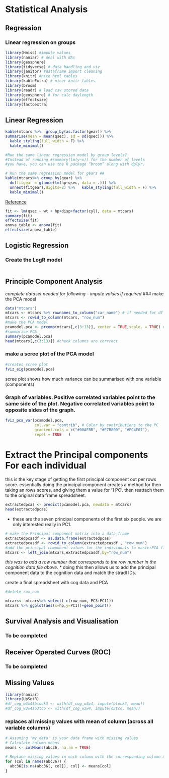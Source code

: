 # Statistical Analysis
##  Regression
### Linear regression on  groups

```r
library(Hmisc) #impute values
library(naniar) # deal with NAs
library(geosphere)
library(tidyverse) # data handling and viz
library(janitor) #dataframe import cleaning
library(knitr) #nice html tables
library(kableExtra) # nicer knitr tables
library(broom)
library(readr) # load csv stored data
library(geosphere) # for calc daylength
library(effectsize)
library(factoextra)
```

## Linear Regression
```r
kable(mtcars %>%  group_by(as.factor(gear)) %>%
summarise(mean = mean(qsec), sd = sd(qsec))) %>%
  kable_styling(full_width = F) %>%
  kable_minimal()

#Run the same linear regression model by group levels? 
#Instead of running #summary(lm(y~x)) for the number of levels 
#you have, you can use the R package “broom” along with dplyr.

# Run the same regression model for gears ##
kable(mtcars%>% group_by(gear) %>%
  do(fitgear = glance(lm(hp~qsec, data = .))) %>% 
  unnest(fitgear),digits=2) %>%   kable_styling(full_width = F) %>% 
  kable_minimal()
```
[Reference](https://stackoverflow.com/questions/22713325/fitting-several-regression-models-with-dplyr)

```r
fit <- lm(qsec ~ wt + hp+disp+factor(cyl), data = mtcars)
summary(fit)
effectsize(fit)
anova_table <- anova(fit)
effectsize(anova_table)


```



## Logistic Regression
### Create the LogR model
```r

```

## Principle Component Analysis

*complete dataset needed for following - impute values if required* 
### make the PCA model
```r
data("mtcars")
mtcars <- mtcars %>% rownames_to_column("car_name") # if needed for df
mtcars <- rowid_to_column(mtcars, "row_num")
#make the PCA model
pcamodel.pca <- prcomp(mtcars[,c(3:13)], center = TRUE,scale. = TRUE) # I prefer naming columns, but hard with PCA
#summarise PCA
summary(pcamodel.pca)
head(mtcars[,c(3:13)]) #check columns are corrrect
```

### make a scree plot of the PCA model
```r
#creates scree plot
fviz_eig(pcamodel.pca)
```
scree plot shows how much  variance can be summarised with one variable (components)

### Graph of variables. Positive correlated variables point to the same side of the plot. Negative correlated variables point to opposite sides of the graph.

```r
fviz_pca_var(pcamodel.pca,
             col.var = "contrib", # Color by contributions to the PC
             gradient.cols = c("#00AFBB", "#E7B800", "#FC4E07"),
             repel = TRUE   )
```
# Extract the Principal components For each individual

 this is the key stage of getting the first principal component out  per rows score.  essentially doing the principal component creates a method for then taking an rows scores,  and giving them a value for '1 PC'.   then reattach them to the original data frame spreadsheet.
```r
extractedpcas <- predict(pcamodel.pca, newdata = mtcars)
head(extractedpcas)
```

*  these are the  seven principal components of the first six people.  we are only interested really in PC1. 
```r
# make the Principal component matrix into a data frame 
extractedpcasdf <- as.data.frame(extractedpcas)
extractedpcasdf <- rowid_to_column(extractedpcasdf , "row_num")
#add the principal component values for the individuals to masterPCA file
mtcars <- left_join(mtcars,extractedpcasdf,by="row_num")
```
*this was to add a row number that corresponds to the row number in the cognition data file above.*
* doing this then allows us to add the principal component data to the cognition data and match the stradl IDs.

create a final spreadsheet with cog data and PCA
```r
#delete row_num

mtcars<- mtcars%>% select(-c(row_num, PC3:PC11))
mtcars %>% ggplot(aes(x=hp,y=PC1))+geom_point()

```

## Survival Analysis and Visualisation
### To be completed

## Receiver Operated Curves (ROC)
### To be completed

## Missing Values 
```r
library(naniar)
library(UpSetR)
#df_cog_w3w4$block3 <- with(df_cog_w3w4, impute(block3, mean))
#df_cog_w3w4$o3tco <- with(df_cog_w3w4, impute(o3tco, mean))
```


### replaces all missing values with mean of column (across all variable columns)
```r
# Assuming 'my_data' is your data frame with missing values
# Calculate column means
means <- colMeans(abc36, na.rm = TRUE)

# Replace missing values in each column with the corresponding column mean
for (col in names(abc36)) {
  abc36[is.na(abc36[, col]), col] <- means[col]
}
```




